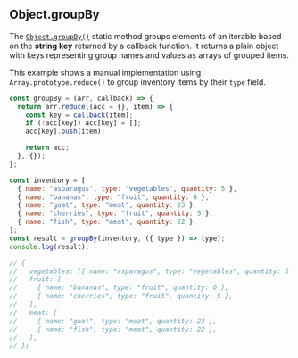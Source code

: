 
## Object.groupBy

The [`Object.groupBy()`](https://developer.mozilla.org/en-US/docs/Web/JavaScript/Reference/Global_Objects/Object/groupBy)
static method groups elements of an iterable based on the **string key** returned by a callback function.
It returns a plain object with keys representing group names and values as arrays of grouped items.

This example shows a manual implementation using `Array.prototype.reduce()` to group inventory items by their `type` field.

```js filename="Object.groupBy" copy
const groupBy = (arr, callback) => {
  return arr.reduce((acc = {}, item) => {
    const key = callback(item);
    if (!acc[key]) acc[key] = [];
    acc[key].push(item);

    return acc;
  }, {});
};

const inventory = [
  { name: "asparagus", type: "vegetables", quantity: 5 },
  { name: "bananas", type: "fruit", quantity: 0 },
  { name: "goat", type: "meat", quantity: 23 },
  { name: "cherries", type: "fruit", quantity: 5 },
  { name: "fish", type: "meat", quantity: 22 },
];
const result = groupBy(inventory, ({ type }) => type);
console.log(result);

// {
//   vegetables: [{ name: "asparagus", type: "vegetables", quantity: 5 }],
//   fruit: [
//     { name: "bananas", type: "fruit", quantity: 0 },
//     { name: "cherries", type: "fruit", quantity: 5 },
//   ],
//   meat: [
//     { name: "goat", type: "meat", quantity: 23 },
//     { name: "fish", type: "meat", quantity: 22 },
//   ],
// };
```
